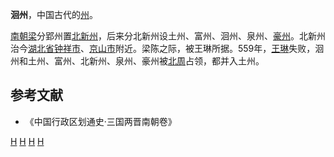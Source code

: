 '''洄州'''，中国古代的[[州|州]]。

[[南朝梁|南朝梁]]分郢州置[[北新州|北新州]]，后来分北新州设土州、富州、洄州、泉州、[[豪州|豪州]]。北新州治今[[湖北省|湖北省]][[钟祥市|钟祥市]]、[[京山市|京山市]]附近。梁陈之际，被王琳所据。559年，[[王琳_(会稽)|王琳]]失败，洄州和土州、富州、北新州、泉州、豪州被[[北周|北周]]占领，都并入土州。

==参考文献==
* 《中国行政区划通史·三国两晋南朝卷》
{{南朝行政区划|nocat}}
[[Category:南梁的州|H]]
[[Category:北周的州|H]]
[[Category:湖北的州|H]]
[[Category:荆门行政区划史|H]]